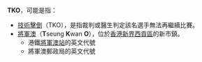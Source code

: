 '''TKO'''，可能是指：
* [[擊倒|技術擊倒]]（TKO），是指裁判或醫生判定該名選手無法再繼續比賽。
* [[將軍澳|將軍澳]]（'''T'''seung '''K'''wan '''O'''），位於[[香港|香港]][[新界|新界]][[西貢區|西貢區]]的新市鎮。
** 港鐵[[將軍澳站|將軍澳站]]的英文代號
** 將軍澳郵政局的英文代號

{{disambig|cat=三字拉丁字母縮寫消歧義}}